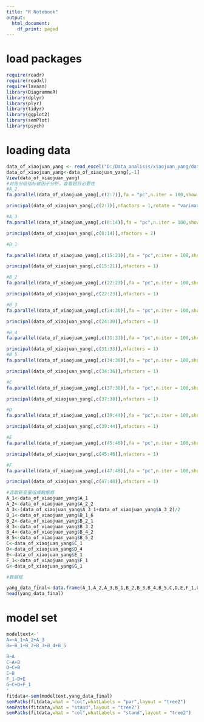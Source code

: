 ```yaml
---
title: "R Notebook"
output:
  html_document:
    df_print: paged
---
```

# load packages
```r
require(readr)
require(readxl)
require(lavaan)
library(DiagrammeR)
library(dplyr)
library(plyr)
library(tidyr)
library(ggplot2)
library(semPlot)
library(psych)
```

# loading data
```r
data_of_xiaojuan_yang <- read_excel("D:/Data_analisis/xiaojuan_yang/data_of_xiaojuan_yang.xls",sheet = "total")
data_of_xiaojuan_yang<-data_of_xiaojuan_yang[,-1]
View(data_of_xiaojuan_yang)
#对各分级指标做因子分析，查看题目必要性
#A_2
fa.parallel(data_of_xiaojuan_yang[,c(2:7)],fa = "pc",n.iter = 100,show.legend = TRUE,main = "A_2主成分分析")

principal(data_of_xiaojuan_yang[,c(2:7)],nfactors = 1,rotate = "varimax",scores = TRUE)

#A_3
fa.parallel(data_of_xiaojuan_yang[,c(8:14)],fa = "pc",n.iter = 100,show.legend = TRUE,main = "A_3主成分分析")

principal(data_of_xiaojuan_yang[,c(8:14)],nfactors = 2)

#B_1

fa.parallel(data_of_xiaojuan_yang[,c(15:21)],fa = "pc",n.iter = 100,show.legend = TRUE,main = "B_1主成分分析")

principal(data_of_xiaojuan_yang[,c(15:21)],nfactors = 1)

#B_2
fa.parallel(data_of_xiaojuan_yang[,c(22:23)],fa = "pc",n.iter = 100,show.legend = TRUE,main = "B_2主成分分析")

principal(data_of_xiaojuan_yang[,c(22:23)],nfactors = 1)

#B_3
fa.parallel(data_of_xiaojuan_yang[,c(24:30)],fa = "pc",n.iter = 100,show.legend = TRUE,main = "B_3主成分分析")

principal(data_of_xiaojuan_yang[,c(24:30)],nfactors = 1)

#B_4
fa.parallel(data_of_xiaojuan_yang[,c(31:33)],fa = "pc",n.iter = 100,show.legend = TRUE,main = "B_4主成分分析")

principal(data_of_xiaojuan_yang[,c(31:33)],nfactors = 1)
#B_5
fa.parallel(data_of_xiaojuan_yang[,c(34:36)],fa = "pc",n.iter = 100,show.legend = TRUE,main = "B_5主成分分析")

principal(data_of_xiaojuan_yang[,c(34:36)],nfactors = 1)

#C
fa.parallel(data_of_xiaojuan_yang[,c(37:38)],fa = "pc",n.iter = 100,show.legend = TRUE,main = "C主成分分析")

principal(data_of_xiaojuan_yang[,c(37:38)],nfactors = 1)

#D
fa.parallel(data_of_xiaojuan_yang[,c(39:44)],fa = "pc",n.iter = 100,show.legend = TRUE,main = "D主成分分析")

principal(data_of_xiaojuan_yang[,c(39:44)],nfactors = 1)

#E
fa.parallel(data_of_xiaojuan_yang[,c(45:46)],fa = "pc",n.iter = 100,show.legend = TRUE,main = "E主成分分析")

principal(data_of_xiaojuan_yang[,c(45:46)],nfactors = 1)

#F
fa.parallel(data_of_xiaojuan_yang[,c(47:48)],fa = "pc",n.iter = 100,show.legend = TRUE,main = "F主成分分析")

principal(data_of_xiaojuan_yang[,c(47:48)],nfactors = 1)

#选取新变量组成数据框
A_1<-data_of_xiaojuan_yang$A_1
A_2<-data_of_xiaojuan_yang$A_2_2
A_3<-(data_of_xiaojuan_yang$A_3_1+data_of_xiaojuan_yang$A_3_2)/2
B_1<-data_of_xiaojuan_yang$B_1_6
B_2<-data_of_xiaojuan_yang$B_2_1
B_3<-data_of_xiaojuan_yang$B_3_2
B_4<-data_of_xiaojuan_yang$B_4_2
B_5<-data_of_xiaojuan_yang$B_5_2
C<-data_of_xiaojuan_yang$C_1
D<-data_of_xiaojuan_yang$D_4
E<-data_of_xiaojuan_yang$E_1
F_1<-data_of_xiaojuan_yang$F_1
G<-data_of_xiaojuan_yang$G_1

#数据框

yang_data_final<-data.frame(A_1,A_2,A_3,B_1,B_2,B_3,B_4,B_5,C,D,E,F_1,G)
head(yang_data_final)
```

# model set
```r
modeltext<-'
A=~A_1+A_2+A_3
B=~B_1+B_2+B_3+B_4+B_5

B~A
C~A+B
D~C+B
E~B
F_1~D+E
G~C+D+F_1
'
fitdata<-sem(modeltext,yang_data_final)
semPaths(fitdata,what = "col",whatLabels = "par",layout = "tree2")
semPaths(fitdata,what = "stand",layout = "tree2")
semPaths(fitdata,what = "col",whatLabels = "stand",layout = "tree2")

```


